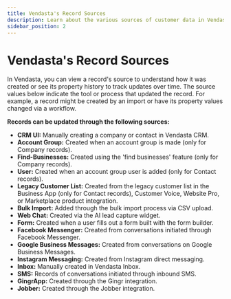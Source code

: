 ```yaml
---
title: Vendasta's Record Sources
description: Learn about the various sources of customer data in Vendasta's CRM system.
sidebar_position: 2
---
```


# Vendasta's Record Sources

In Vendasta, you can view a record's source to understand how it was created or see its property history to track updates over time. The source values below indicate the tool or process that updated the record. For example, a record might be created by an import or have its property values changed via a workflow.

**Records can be updated through the following sources:**

- **CRM UI:** Manually creating a company or contact in Vendasta CRM.
- **Account Group:** Created when an account group is made (only for Company records).
- **Find-Businesses:** Created using the 'find businesses' feature (only for Company records).
- **User:** Created when an account group user is added (only for Contact records).
- **Legacy Customer List:** Created from the legacy customer list in the Business App (only for Contact records), Customer Voice, Website Pro, or Marketplace product integration.
- **Bulk Import:** Added through the bulk import process via CSV upload.
- **Web Chat:** Created via the AI lead capture widget.
- **Form:** Created when a user fills out a form built with the form builder.
- **Facebook Messenger:** Created from conversations initiated through Facebook Messenger.
- **Google Business Messages:** Created from conversations on Google Business Messages.
- **Instagram Messaging:** Created from Instagram direct messaging.
- **Inbox:** Manually created in Vendasta Inbox.
- **SMS:** Records of conversations initiated through inbound SMS.
- **GingrApp:** Created through the Gingr integration.
- **Jobber:** Created through the Jobber integration.